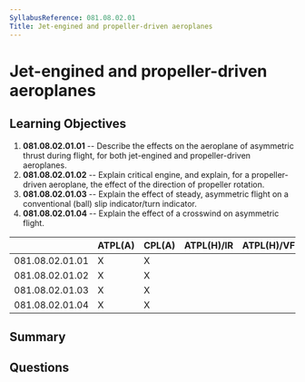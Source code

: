 ```yaml
---
SyllabusReference: 081.08.02.01
Title: Jet-engined and propeller-driven aeroplanes
---
```


# Jet-engined and propeller-driven aeroplanes

## Learning Objectives

1. **081.08.02.01.01** -- Describe the effects on the aeroplane of asymmetric
   thrust during flight, for both jet-engined and propeller-driven aeroplanes.
2. **081.08.02.01.02** -- Explain critical engine, and explain, for a
   propeller-driven aeroplane, the effect of the direction of propeller
   rotation.
3. **081.08.02.01.03** -- Explain the effect of steady, asymmetric flight on a
   conventional (ball) slip indicator/turn indicator.
4. **081.08.02.01.04** -- Explain the effect of a crosswind on asymmetric
   flight.

|                 | ATPL(A) | CPL(A) | ATPL(H)/IR | ATPL(H)/VFR | CPL(H) | IR  | CBIR(A) |
| --------------- | ------- | ------ | ---------- | ----------- | ------ | --- | ------- |
| 081.08.02.01.01 | X       | X      |            |             |        |     |         |
| 081.08.02.01.02 | X       | X      |            |             |        |     |         |
| 081.08.02.01.03 | X       | X      |            |             |        |     |         |
| 081.08.02.01.04 | X       | X      |            |             |        |     |         |

## Summary

## Questions
